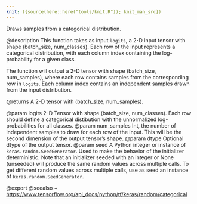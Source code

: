 ```yaml
---
knit: ({source(here::here("tools/knit.R")); knit_man_src})
---
```

Draws samples from a categorical distribution.

@description
This function takes as input `logits`, a 2-D input tensor with shape
(batch_size, num_classes). Each row of the input represents a categorical
distribution, with each column index containing the log-probability for a
given class.

The function will output a 2-D tensor with shape (batch_size, num_samples),
where each row contains samples from the corresponding row in `logits`.
Each column index contains an independent samples drawn from the input
distribution.

@returns
    A 2-D tensor with (batch_size, num_samples).

@param logits 2-D Tensor with shape (batch_size, num_classes). Each row
    should define a categorical distibution with the unnormalized
    log-probabilities for all classes.
@param num_samples Int, the number of independent samples to draw for each
    row of the input. This will be the second dimension of the output
    tensor's shape.
@param dtype Optional dtype of the output tensor.
@param seed A Python integer or instance of
    `keras.random.SeedGenerator`.
    Used to make the behavior of the initializer
    deterministic. Note that an initializer seeded with an integer
    or None (unseeded) will produce the same random values
    across multiple calls. To get different random values
    across multiple calls, use as seed an instance
    of `keras.random.SeedGenerator`.

@export
@seealso
+ <https://www.tensorflow.org/api_docs/python/tf/keras/random/categorical>

